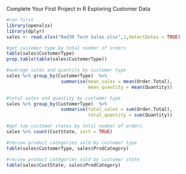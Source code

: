 Complete Your First Project in R
Exploring Customer Data

```{r}
#run first
library(openxlsx)
library(dplyr)
sales <- read.xlsx("Red30 Tech Sales.xlsx",1,detectDates = TRUE)
```

```{r}
#get customer type by total number of orders
table(sales$CustomerType)
prop.table(table(sales$CustomerType))

```


```{r}
#average sales and quantity by customer type
sales %>% group_by(CustomerType)  %>%
                    summarise(mean_sales = mean(Order.Total), 
                              mean_quantity = mean(Quantity))
```


```{r}
#total sales and quantity by customer type
sales %>% group_by(CustomerType)  %>%
                    summarise(total_sales = sum(Order.Total), 
                              total_quantity = sum(Quantity))
```

```{r}
#get top customer states by total number of orders
sales %>% count(CustState, sort = TRUE)
```


```{r}
#review product categories sold by customer type
table(sales$CustomerType, sales$ProdCategory)
```

```{r}
#review product categories sold by customer state
table(sales$CustState, sales$ProdCategory)
```

